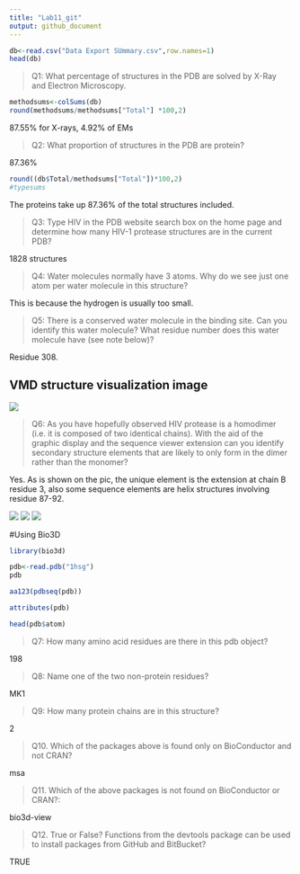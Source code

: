 ```yaml
---
title: "Lab11_git"
output: github_document
---
```




```r
db<-read.csv("Data Export SUmmary.csv",row.names=1)
head(db)
```

> Q1: What percentage of structures in the PDB are solved by X-Ray and Electron Microscopy.

```r
methodsums<-colSums(db)
round(methodsums/methodsums["Total"] *100,2)
```

87.55% for X-rays, 4.92% of EMs 

>Q2: What proportion of structures in the PDB are protein?

87.36%
```r
round((db$Total/methodsums["Total"])*100,2)
#typesums

```

The proteins take up 87.36% of the total structures included.

> Q3: Type HIV in the PDB website search box on the home page and determine how many HIV-1 protease structures are in the current PDB?

1828 structures

> Q4: Water molecules normally have 3 atoms. Why do we see just one atom per water molecule in this structure? 

This is because the hydrogen is usually too small.

>Q5: There is a conserved water molecule in the binding site. Can you identify this water molecule? What residue number does this water molecule have (see note below)?

Residue 308.

## VMD structure visualization image

![](protein2.PNG)






>Q6: As you have hopefully observed HIV protease is a homodimer (i.e. it is composed of two identical chains). With the aid of the graphic display and the sequence viewer extension can you identify secondary structure elements that are likely to only form in the dimer rather than the monomer?

Yes. As is shown on the pic, the unique element is the extension at chain B residue 3, also some sequence elements are helix structures involving residue 87-92.


![](resid3.PNG)
![](A.PNG)
![](B.PNG)

#Using Bio3D
```r
library(bio3d)

pdb<-read.pdb("1hsg")
pdb
```

```r
aa123(pdbseq(pdb))

```
```r
attributes(pdb)
```

```r
head(pdb$atom)
```
>Q7: How many amino acid residues are there in this pdb object? 

198

>Q8: Name one of the two non-protein residues? 

MK1

>Q9: How many protein chains are in this structure? 

2



>Q10. Which of the packages above is found only on BioConductor and not CRAN? 

msa

>Q11. Which of the above packages is not found on BioConductor or CRAN?: 

bio3d-view


>Q12. True or False? Functions from the devtools package can be used to install packages from GitHub and BitBucket? 

TRUE


